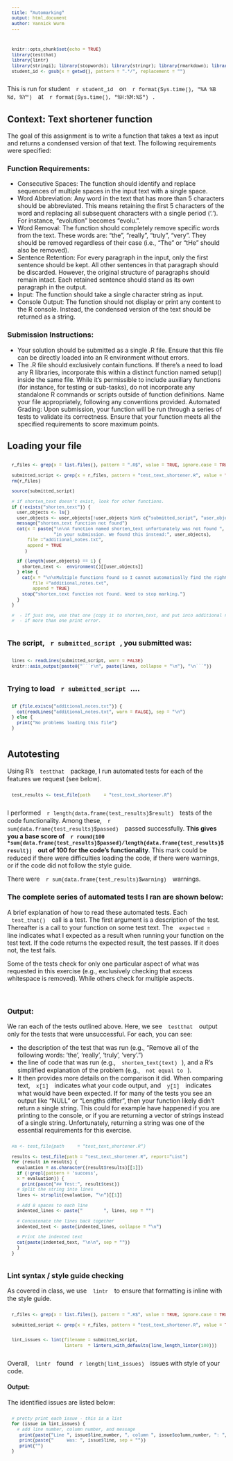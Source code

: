 ```yaml
---
title: "Automarking"
output: html_document
author: Yannick Wurm
---
```


<style>
pre, code {
  font-family: Consolas, Monaco, "Courier New", Courier, monospace;
  font-size: 0.85em;
  padding: 10px;
  border-radius: 5px;
  overflow-x: auto;         /* Horizontal scrolling */
  white-space: pre-wrap;    /* Wrap long lines */
}
</style>

```r
knitr::opts_chunk$set(echo = TRUE)
library(testthat)
library(lintr)
library(stringi); library(stopwords); library(stringr); library(rmarkdown); library(tm); library(tokenizers);
student_id <- gsub(x = getwd(), pattern = ".*/", replacement = "")
```


This is run for student `r student_id` on `r format(Sys.time(), "%A %B %d, %Y")` at `r format(Sys.time(), "%H:%M:%S")`.

## Context: Text shortener function

The goal of this assignment is to write a function that takes a text as input and returns a condensed version of that text. The following requirements were specified:

### Function Requirements:

* Consecutive Spaces: The function should identify and replace sequences of multiple spaces in the input text with a single space.
* Word Abbreviation: Any word in the text that has more than 5 characters should be abbreviated. This means retaining the first 5 characters of the word and replacing all subsequent characters with a single period ('.'). For instance, "evolution" becomes "evolu.".
* Word Removal: The function should completely remove specific words from the text. These words are: "the", "really", "truly", "very". They should be removed regardless of their case (i.e., "The" or "tHe" should also be removed).
* Sentence Retention: For every paragraph in the input, only the first sentence should be kept. All other sentences in that paragraph should be discarded. However, the original structure of paragraphs should remain intact. Each retained sentence should stand as its own paragraph in the output.
* Input: The function should take a single character string as input.
* Console Output: The function should not display or print any content to the R console. Instead, the condensed version of the text should be returned as a string.

### Submission Instructions:

* Your solution should be submitted as a single .R file. Ensure that this file can be directly loaded into an R environment without errors.
* The .R file should exclusively contain functions. If there's a need to load any R libraries, incorporate this within a distinct function named setup() inside the same file.
While it's permissible to include auxiliary functions (for instance, for testing or sub-tasks), do not incorporate any standalone R commands or scripts outside of function definitions.
Name your file appropriately, following any conventions provided. Automated Grading: Upon submission, your function will be run through a series of tests to validate its correctness. Ensure that your function meets all the specified requirements to score maximum points.


## Loading your file


```r
r_files <- grep(x = list.files(), pattern = ".R$", value = TRUE, ignore.case = TRUE)

submitted_script <- grep(x = r_files, pattern = "test_text_shortener.R", value = TRUE, invert = TRUE)
rm(r_files)

source(submitted_script)

# if shorten_text doesn't exist, look for other functions.
if (!exists("shorten_text")) {
  user_objects <- ls()
  user_objects <- user_objects[!user_objects %in% c("submitted_script", "user_objects", "student_id")]
  message("shorten_text function not found")
  cat(x = paste("\n\nA function named shorten_text unfortunately was not found ",
                "in your submission. We found this instead:", user_objects),
      file ="additional_notes.txt",
      append = TRUE
     )

  if (length(user_objects) == 1) {
    shorten_text <-  environment()[[user_objects]]
  } else {
    cat(x = "\n\nMultiple functions found so I cannot automatically find the right one: ", paste(user_objects, sep=", "),
        file ="additional_notes.txt",
        append = TRUE)
    stop("shorten_text function not found. Need to stop marking.")
  }
}

#  - If just one, use that one (copy it to shorten_text, and put into additional notes)
#  - if more than one print error.
```

### The script, `r submitted_script`, you submitted was:

```r
lines <- readLines(submitted_script, warn = FALSE)
knitr::asis_output(paste0("```r\n", paste(lines, collapse = "\n"), "\n```"))
```


### Trying to load `r submitted_script`....

```r
if (file.exists("additional_notes.txt")) {
  cat(readLines("additional_notes.txt", warn = FALSE), sep = "\n")
} else {
  print("No problems loading this file")
}
```



## Autotesting

Using R's `testthat` package, I run automated tests for each of the features we request (see below).

```r
test_results <- test_file(path     = "test_text_shortener.R")
```

I performed `r length(data.frame(test_results)$result)` tests of the code functionality. Among these, `r sum(data.frame(test_results)$passed)` passed successfully. **This gives you a base score of `r round(100 *sum(data.frame(test_results)$passed)/length(data.frame(test_results)$result))` out of 100 for the code's functionality**. This mark could be reduced if there were difficulties loading the code, if there were warnings, or if the code did not follow the style guide.

There were `r sum(data.frame(test_results)$warning)` warnings.

### The complete series of automated tests I ran are shown below:

A brief explanation of how to read these automated tests. Each `test_that()` call is a test. The first argument is a description of the test. Thereafter is a call to your function on some test text. The `expected = ` line indicates what I expected as a result when running your function on the test text. If the code returns the expected result, the test passes. If it does not, the test fails.

Some of the tests check for only one particular aspect of what was requested in this exercise (e.g., exclusively checking that excess whitespace is removed). While others check for multiple aspects.

```r
```

### Output:

We ran each of the tests outlined above. Here, we see `testthat` output only for the tests that were unsuccessful. For each, you can see:

  * the description of the test that was run (e.g., "Remove all of the following words: 'the', 'really', 'truly', 'very'.")
  * the line of code that was run (e.g., `shorten_text(text)`), and a R's simplified explanation of the problem (e.g., `not equal to`).
  * It then provides more details on the comparison it did. When comparing text, `x[1]` indicates what your code output, and `y[1]` indicates what would have been expected. If for many of the tests you see an output like "NULL" or "Lengths differ", then your function likely didn't return a single string. This could for example have happened if you are printing to the console, or if you are returning a vector of strings instead of a single string. Unfortunately, returning a string was one of the essential requirements for this exercise.

```r
#a <- test_file(path     = "test_text_shortener.R")

results <- test_file(path = "test_text_shortener.R", report="List")
for (result in results) {
  evaluation = as.character((result$results)[[1]])
  if (!grepl(pattern = 'success',
  x = evaluation)) {
    print(paste("## Test:", result$test))
  # Split the string into lines
  lines <- strsplit(evaluation, "\n")[[1]]

  # Add 8 spaces to each line
  indented_lines <- paste("        ", lines, sep = "")

  # Concatenate the lines back together
  indented_text <- paste(indented_lines, collapse = "\n")

  # Print the indented text
  cat(paste(indented_text, "\n\n", sep = ""))
  }
}
```

### Lint syntax / style guide checking

As covered in class, we use `lintr` to ensure that formatting is inline with the style guide.

```r

r_files <- grep(x = list.files(), pattern = ".R$", value = TRUE, ignore.case = TRUE)

submitted_script <- grep(x = r_files, pattern = "test_text_shortener.R", value = TRUE, invert = TRUE)


lint_issues <- lint(filename = submitted_script,
                    linters  = linters_with_defaults(line_length_linter(100)))
```

Overall, `lintr` found `r length(lint_issues)` issues with style of your code.

#### Output:

The identified issues are listed below:

```r

# pretty print each issue - this is a list
for (issue in lint_issues) {
  # add line number, column number, and message
   print(paste("Line ", issue$line_number, ", column ", issue$column_number, ": ", issue$message, sep = ""))
   print(paste("     Was: ", issue$line, sep = ""))
   print("")
}
```

